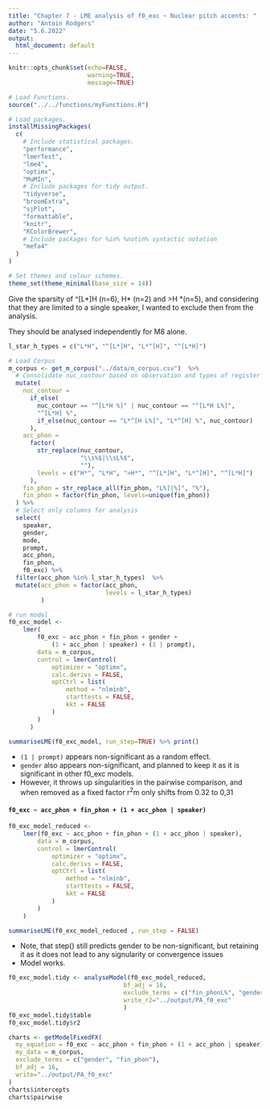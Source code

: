 ```yaml
---
title: "Chapter 7 - LME analysis of f0_exc ~ Nuclear pitch accents: "
author: "Antoin Rodgers"
date: "5.6.2022"
output:
  html_document: default
---
```


```r
knitr::opts_chunk$set(echo=FALSE,
                      warning=TRUE,
                      message=TRUE)

# Load Functions.
source("../../functions/myFunctions.R") 

# Load packages.
installMissingPackages(
  c(
    # Include statistical packages.
    "performance",
    "lmerTest",
    "lme4",
    "optimx",
    "MuMIn",
    # Include packages for tidy output.
    "tidyverse",
    "broomExtra",
    "sjPlot",
    "formattable",
    "knitr",
    "RColorBrewer",
    # Include packages for %in% %notin% syntactic notation
    "mefa4"
  )
)

# Set themes and colour schemes.
theme_set(theme_minimal(base_size = 14))

```

Give the sparsity of \^[L\*]H (n=6), H\* (n=2) and \>H \*(n=5), and considering that they are limited to a single speaker, I wanted to exclude then from the analysis.

They should be analysed independently for M8 alone.

```r
l_star_h_types = c("L*H", "^[L*]H", "L*^[H]", "^[L*H]")

# Load Corpus
m_corpus <- get_m_corpus("../data/m_corpus.csv")  %>%
  # Consolidate nuc_contour based on observation and types of register shift.
  mutate(
    nuc_contour =
      if_else(
        nuc_contour == "^[L*H %]" | nuc_contour == "^[L*H L%]",
        "^[L*H] %",
        if_else(nuc_contour == "L*^[H L%]", "L*^[H] %", nuc_contour)
      ),
    acc_phon =
      factor(
        str_replace(nuc_contour,
                    "\\s%$|\\sL%$",
                    ""),
        levels = c("H*", "L*H", ">H*", "^[L*]H", "L*^[H]", "^[L*H]")
      ),
    fin_phon = str_replace_all(fin_phon, "L%]|%]", "%"),
    fin_phon = factor(fin_phon, levels=unique(fin_phon))
  ) %>%
  # Select only columns for analysis
  select(
    speaker,
    gender,
    mode,
    prompt,
    acc_phon,
    fin_phon,
    f0_exc) %>% 
  filter(acc_phon %in% l_star_h_types)  %>% 
  mutate(acc_phon = factor(acc_phon,
                           levels = l_star_h_types)
         )
```

```r

# run model
f0_exc_model <-
    lmer(
        f0_exc ~ acc_phon + fin_phon + gender +
            (1 + acc_phon | speaker) + (1 | prompt),
        data = m_corpus,
        control = lmerControl(
            optimizer = "optimx",
            calc.derivs = FALSE,
            optCtrl = list(
                method = "nlminb",
                starttests = FALSE,
                kkt = FALSE
            )
        )
      )

summariseLME(f0_exc_model, run_step=TRUE) %>% print()

```

-   `(1 | prompt)` appears non-significant as a random effect.
-   `gender` also appears non-significant, and planned to keep it as it is significant in other f0_exc models.
-   However, it throws up singularities in the pairwise comparison, and when removed as a fixed factor r^2^m only shifts from 0.32 to 0,31


#### `f0_exc ~ acc_phon + fin_phon + (1 + acc_phon | speaker)`

```r

f0_exc_model_reduced <-
    lmer(f0_exc ~ acc_phon + fin_phon + (1 + acc_phon | speaker),
        data = m_corpus,
        control = lmerControl(
            optimizer = "optimx",
            calc.derivs = FALSE,
            optCtrl = list(
                method = "nlminb",
                starttests = FALSE,
                kkt = FALSE
            )
        )
    )

summariseLME(f0_exc_model_reduced , run_step = FALSE)

```
*    Note, that step() still predicts gender to be non-significant, but retaining it as it does not lead to any signularity or convergence issues
-   Model works.

```r

f0_exc_model.tidy <- analyseModel(f0_exc_model_reduced,
                                bf_adj = 16,
                                exclude_terms = c("fin_phonL%", "genderM"),
                                write_r2="../output/PA_f0_exc"
                                )
f0_exc_model.tidy$table
f0_exc_model.tidy$r2

```

```r

charts <- getModelFixedFX(
  my_equation = f0_exc ~ acc_phon + fin_phon + (1 + acc_phon | speaker),
  my_data = m_corpus,
  exclude_terms = c("gender", "fin_phon"),
  bf_adj = 16,
  write="../output/PA_f0_exc"
)
charts$intercepts
charts$pairwise


```
